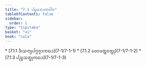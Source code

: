 ```yaml
---
title: "7.1 ᨸᨮᨾᨽᩣᨱᩅᩤᩁ"
tableOfContents: false
sidebar:
  order: 1
type: "tipitaka"
basket: "vi"
book: "cula"
---
```



<DynamicBreadcrumb />



<TableOfContents book="cula" section="7.1">
* [7.1.1 ᨨᩈᨠ᩠ᨿᨸᨻ᩠ᨻᨩ᩠ᨩᩣᨠᨳᩣ](7-1/7-1-1)
* [7.1.2 ᨴᩮᩅᨴᨲ᩠ᨲᩅᨲ᩠ᨳᩩ](7-1/7-1-2)
* [7.1.3 ᨸᨬ᩠ᨧᩈᨲ᩠ᨳᩩᨠᨳᩣ](7-1/7-1-3)
</TableOfContents>